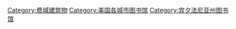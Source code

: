 [[Category:费城建筑物|Category:费城建筑物]]
[[Category:美国各城市图书馆|Category:美国各城市图书馆]]
[[Category:宾夕法尼亚州图书馆|Category:宾夕法尼亚州图书馆]]